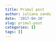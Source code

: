 ```yaml
---
title: Primul post
author: iuliana sandu
date: '2017-04-20'
slug: primul-post
categories: []
tags: []
---
```


